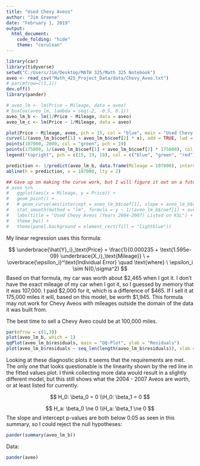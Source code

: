 ```yaml
---
title: "Used Chevy Aveos"
author: "Jim Greene"
date: "February 1, 2019"
output: 
  html_document:
    code_folding: "hide"
    theme: "cerulean"
---
```


```r
library(car)
library(tidyverse)
setwd("C:/Users/Jim/Desktop/MATH 325/Math 325 Notebook")
aveo <- read_csv("Math_425_Project_Data/data/Chevy_Aveo.txt")
# par(mfrow=c(1,1))
dev.off()
library(pander)
```

```r
# aveo_lm <- lm(Price ~ Mileage, data = aveo)
# boxCox(aveo_lm, lambda = seq(-2, -0.5, 0.1))
aveo_lm_b <- lm(1/Price ~ Mileage, data = aveo)
aveo_lm_c <- lm(Price ~ 1/Mileage, data = aveo)
```

```r
plot(Price ~ Mileage, aveo, pch = 15, col = "blue", main = "Used Chevy Aveos (Years 2004-2007) Listed on KSL", sub = "*Note: My car was not purchased on KSL.", cex.sub = 0.75, ylim = c(1500, 5487))
curve(1/(aveo_lm_b$coef[1] + aveo_lm_b$coef[2] * x), add = TRUE, lwd = 2)
points(107000, 2000, col = "green", pch = 19)
points(175000, 1/(aveo_lm_b$coef[1] + aveo_lm_b$coef[2] * 175000), col = "red", pch = 19)
legend("topright", pch = c(15, 19, 19), col = c("blue", "green", "red"), legend = c("Observed cars", "My car at purchase*", "When I might sell"), bty = 'n', cex = 0.8, y.intersp = 1.3, inset = 0.06)

prediction <- 1/predict(aveo_lm_b, data.frame(Mileage = 107000), interval = "prediction")
abline(h = prediction, v = 107000, lty = 2)

```

```r
## Gave up on making the curve work, but I will figure it out on a future project
# aveo %>% 
#   ggplot(aes(x = Mileage, y = Price)) +
#   geom_point() +
#   # geom_curve(aes(intercept = aveo_lm_b$coef[1], slope = aveo_lm_b$coef[2])) +
#   stat_smooth(method = "lm", formula = y ~ 1/(aveo_lm_b$coef[1] + aveo_lm_b$coef[2] * x), size = 1, color = "navyblue", se = F) +
#   labs(title = "Used Chevy Aveos (Years 2004-2007) Listed on KSL") +
#   theme_bw() +
#   theme(panel.background = element_rect(fill = "lightblue"))
```

My linear regression uses this formula:

$$
  \underbrace{\hat{Y}_i}_\text{Price} = \frac{1}{0.000235 + \text{1.595e-09} \underbrace{X_i}_\text{Mileage}} \ + \overbrace{\epsilon_i}^\text{Individual Error} \quad \text{where} \ \epsilon_i \sim N(0,\sigma^2)
$$
Based on that formula, my car was worth about \$2,465 when I got it. I don't have the exact mileage of my car when I got it, so I guessed by memory that it was 107,000. I paid \$2,000 for it, which is a difference of \$465. If I sell it at 175,000 miles it will, based on this model, be worth \$1,945. This formula may not work for Chevy Aveos with mileages outside the domain of the data it was built from.

The best time to sell a Chevy Aveo could be at 100,000 miles.

```r
par(mfrow = c(1,3))
plot(aveo_lm_b, which = 1)
qqPlot(aveo_lm_b$residuals, main = "QQ-Plot", ylab = "Residuals")
plot(aveo_lm_b$residuals ~ seq_len(length(aveo_lm_b$residuals)), xlab = "Order", main = "Order of Residuals", ylab = "Residuals")
```

Looking at these diagnostic plots it seems that the requirements are met. The only one that looks questionable is the linearity shown by the red line in the fitted values plot. I think collecting more data would result in a slightly different model, but this still shows what the 2004 - 2007 Aveos are worth, or at least listed for currently.

$$
H_0: \beta_0 = 0
\\H_0: \beta_1 = 0
$$

$$
H_a: \beta_0 \ne 0
\\H_a: \beta_1 \ne 0
$$
The slope and intercept p-values are both below 0.05 as seen in this summary, so I could reject the null hypotheses:
```r
pander(summary(aveo_lm_b))
```

Data:
```r
pander(aveo)
```
